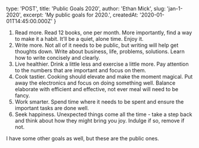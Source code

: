 
  type: 'POST',
  title: 'Public Goals 2020',
  author: 'Ethan Mick',
  slug: 'jan-1-2020',
  excerpt: 'My public goals for 2020.',
  createdAt: '2020-01-01T14:45:00.000Z'
}


1. Read more. Read 12 books, one per month. More importantly, find a way to
   make it a habit. It’ll be a quiet, alone time. Enjoy it.
2. Write more. Not all of it needs to be public, but writing will help get
   thoughts down. Write about business, life, problems, solutions. Learn
   how to write concisely and clearly.
3. Live healthier. Drink a little less and exercise a little more. Pay
   attention to the numbers that are important and focus on them.
4. Cook tastier. Cooking should elevate and make the moment magical. Put
   away the electronics and focus on doing something well. Balance
   elaborate with efficient and effective, not ever meal will need to be fancy.
5. Work smarter. Spend time where it needs to be spent and ensure the important
   tasks are done well.
6. Seek happiness. Unexpected things come all the time - take a step back and
   think about how they might bring you joy. Indulge if so, remove if not.

I have some other goals as well, but these are the public ones.
